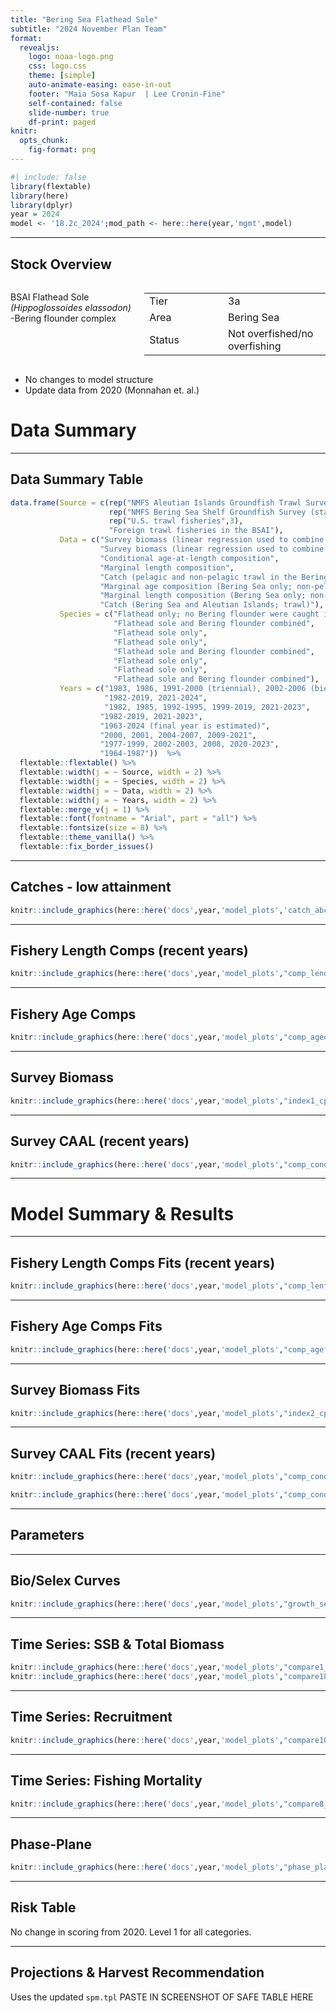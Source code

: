 ```yaml
---
title: "Bering Sea Flathead Sole"
subtitle: "2024 November Plan Team"
format: 
  revealjs:  
    logo: noaa-logo.png
    css: logo.css
    theme: [simple]
    auto-animate-easing: ease-in-out
    footer: "Maia Sosa Kapur  | Lee Cronin-Fine"
    self-contained: false
    slide-number: true
    df-print: paged
knitr:
  opts_chunk: 
    fig-format: png
---
```


```r
#| include: false
library(flextable)
library(here)
library(dplyr)
year = 2024
model <- '18.2c_2024';mod_path <- here::here(year,'mgmt',model)
```

------------------------------------------------------------------------

## Stock Overview

::: columns
::: {.column width="40%"}
BSAI Flathead Sole *(Hippoglossoides elassodon)* -Bering flounder complex
:::

::: {.column width="60%"}
|         |                                                                  |
|-------------------------------|-----------------------------------------|
| Tier    | 3a                                                               |
| Area    | Bering Sea                                                       |
| Status  | Not overfished/no overfishing                                    |
:::
:::

::: fragment
-   No changes to model structure 
-   Update data from 2020 (Monnahan et. al.)
:::
  
# Data Summary

------------------------------------------------------------------------

## Data Summary Table  

```r
data.frame(Source = c(rep("NMFS Aleutian Islands Groundfish Trawl Survey", 1),
                      rep("NMFS Bering Sea Shelf Groundfish Survey (standard survey area only; excludes survey strata 70, 81, 82, 90, 140, 150, and 160)", 3),
                      rep("U.S. trawl fisheries",3),
                      "Foreign trawl fisheries in the BSAI"),
           Data = c("Survey biomass (linear regression used to combine BS shelf survey estimates with AI survey estimates for a single survey biomass index)",
                    "Survey biomass (linear regression used to combine BS shelf survey estimates with AI survey estimates for a single survey biomass index)                        ",
                    "Conditional age-at-length composition", 
                    "Marginal length composition",
                    "Catch (pelagic and non-pelagic trawl in the Bering Sea and Aleutian Islands; a very small amount of catch is taken with hook and line and is included in the total catch biomass)",
                    "Marginal age composition (Bering Sea only; non-pelagic trawl only)",
                    "Marginal length composition (Bering Sea only; non-pelagic trawl only)",
                    "Catch (Bering Sea and Aleutian Islands; trawl)"),
           Species = c("Flathead only; no Bering flounder were caught in the Aleutian Islands",
                       "Flathead sole and Bering flounder combined",
                       "Flathead sole only", 
                       "Flathead sole only",
                       "Flathead sole and Bering flounder combined",
                       "Flathead sole only",
                       "Flathead sole only",
                       "Flathead sole and Bering flounder combined"),
           Years = c("1983, 1986, 1991-2000 (triennial), 2002-2006 (biennial), 2010-2022 (biennial)",
                     "1982-2019, 2021-2024",
                     "1982, 1985, 1992-1995, 1999-2019, 2021-2023", 
                    "1982-2019, 2021-2023",
                    "1963-2024 (final year is estimated)",
                    "2000, 2001, 2004-2007, 2009-2021",
                    "1977-1999, 2002-2003, 2008, 2020-2023",
                    "1964-1987"))  %>% 
  flextable::flextable() %>% 
  flextable::width(j = ~ Source, width = 2) %>%
  flextable::width(j = ~ Species, width = 2) %>%
  flextable::width(j = ~ Data, width = 2) %>%
  flextable::width(j = ~ Years, width = 2) %>%
  flextable::merge_v(j = 1) %>% 
  flextable::font(fontname = "Arial", part = "all") %>% 
  flextable::fontsize(size = 8) %>% 
  flextable::theme_vanilla() %>% 
  flextable::fix_border_issues() 

```
 
------------------------------------------------------------------------

## Catches - low attainment
```r
knitr::include_graphics(here::here('docs',year,'model_plots','catch_abc_tac_ofl_mgmt.png'))
```


------------------------------------------------------------------------

## Fishery Length Comps (recent years)

```r
knitr::include_graphics(here::here('docs',year,'model_plots',"comp_lendat_flt1mkt0_page2.png"))
```
 

------------------------------------------------------------------------

## Fishery Age Comps

```r
knitr::include_graphics(here::here('docs',year,'model_plots',"comp_agedat_flt1mkt0.png"))
```

------------------------------------------------------------------------

## Survey Biomass


```r
knitr::include_graphics(here::here('docs',year,'model_plots',"index1_cpuedata_Survey.png"))
```

------------------------------------------------------------------------

## Survey CAAL (recent years)

```r
knitr::include_graphics(here::here('docs',year,'model_plots',"comp_condAALdat_bubflt2mkt0_page4.png"))
```

------------------------------------------------------------------------

# Model Summary & Results 

------------------------------------------------------------------------

## Fishery Length Comps Fits (recent years)

```r
knitr::include_graphics(here::here('docs',year,'model_plots',"comp_lenfit_flt1mkt0_page2.png"))
```

------------------------------------------------------------------------

## Fishery Age Comps Fits
```r
knitr::include_graphics(here::here('docs',year,'model_plots',"comp_agefit_flt1mkt0.png"))
```

------------------------------------------------------------------------

## Survey Biomass Fits
```r
knitr::include_graphics(here::here('docs',year,'model_plots',"index2_cpuefit_Survey.png"))
```

------------------------------------------------------------------------

## Survey CAAL Fits (recent years)

::: rows

::: {.row height="40%"}

```r
knitr::include_graphics(here::here('docs',year,'model_plots',"comp_condAALfit_Andre_plotsflt2mkt0_page7.png"))
```

:::

::: {.row height="20%"}


```r
knitr::include_graphics(here::here('docs',year,'model_plots',"comp_condAALfit_Andre_plotsflt2mkt0_page8.png"))
```

:::

:::
------------------------------------------------------------------------

## Parameters

------------------------------------------------------------------------

## Bio/Selex Curves

```r
knitr::include_graphics(here::here('docs',year,'model_plots',"growth_selex_maturity.png"))
```

------------------------------------------------------------------------

## Time Series: SSB & Total Biomass

```r
knitr::include_graphics(here::here('docs',year,'model_plots',"compare1_spawnbio.png"))
knitr::include_graphics(here::here('docs',year,'model_plots',"compare18_totalbiomass.png"))
```

------------------------------------------------------------------------

## Time Series: Recruitment

```r
knitr::include_graphics(here::here('docs',year,'model_plots',"compare10_recruits_uncertainty.png"))
```

------------------------------------------------------------------------

## Time Series: Fishing Mortality

```r
knitr::include_graphics(here::here('docs',year,'model_plots',"compare8_Fvalue_uncertainty.png"))
```

------------------------------------------------------------------------

## Phase-Plane

```r
knitr::include_graphics(here::here('docs',year,'model_plots',"phase_plane.png"))
```


------------------------------------------------------------------------

## Risk Table

No change in scoring from 2020.
Level 1 for all categories.

------------------------------------------------------------------------
 
## Projections & Harvest Recommendation
Uses the updated `spm.tpl`
PASTE IN SCREENSHOT OF SAFE TABLE HERE




